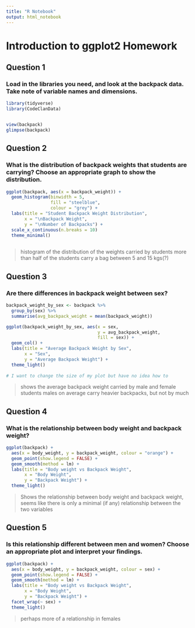 ```yaml
---
title: "R Notebook"
output: html_notebook
---
```


# Introduction to ggplot2 Homework

## Question 1
### Load in the libraries you need, and look at the backpack data. Take note of variable names and dimensions.

```r
library(tidyverse)
library(CodeClanData)


view(backpack)
glimpse(backpack)
```

## Question 2
### What is the distribution of backpack weights that students are carrying? Choose an appropriate graph to show the distribution.

```r
ggplot(backpack, aes(x = backpack_weight)) +
  geom_histogram(binwidth = 5, 
                 fill = "steelblue", 
                 colour = "grey") +
  labs(title = "Student Backpack Weight Distribution",
       x = "\nBackpack Weight",
       y = "\nNumber of Backpacks") +
  scale_x_continuous(n.breaks = 10)
  theme_minimal()
  
```
> histogram of the distribution of the weights carried by students
> more than half of the students carry a bag between 5 and 15 kgs(?)


## Question 3
### Are there differences in backpack weight between sex?

```r
backpack_weight_by_sex <- backpack %>% 
  group_by(sex) %>% 
  summarise(avg_backpack_weight = mean(backpack_weight)) 

ggplot(backpack_weight_by_sex, aes(x = sex, 
                                   y = avg_backpack_weight,
                                   fill = sex)) +
  geom_col() +
  labs(title = "Average Backpack Weight by Sex",
       x = "Sex",
       y = "Average Backpack Weight") +
  theme_light()
 
# I want to change the size of my plot but have no idea how to  
```
 > shows the average backpack weight carried by male and female students
 > males on average carry heavier backpacks, but not by much
 
## Question 4
### What is the relationship between body weight and backpack weight?

```r
ggplot(backpack) +
  aes(x = body_weight, y = backpack_weight, colour = "orange") +
  geom_point(show.legend = FALSE) +
  geom_smooth(method = lm) +
  labs(title = "Body weight vs Backpack Weight",
       x = "Body Weight",
       y = "Backpack Weight") +
  theme_light()
```
> Shows the relationship between body weight and backpack weight, seems like there is only a minimal (if any) relationship between the two variables

## Question 5
### Is this relationship different between men and women? Choose an appropriate plot and interpret your findings.

```r
ggplot(backpack) +
  aes(x = body_weight, y = backpack_weight, colour = sex) +
  geom_point(show.legend = FALSE) +
  geom_smooth(method = lm) +
  labs(title = "Body weight vs Backpack Weight",
       x = "Body Weight",
       y = "Backpack Weight") +
  facet_wrap(~ sex) +
  theme_light()
```

> perhaps more of a relationship in females


